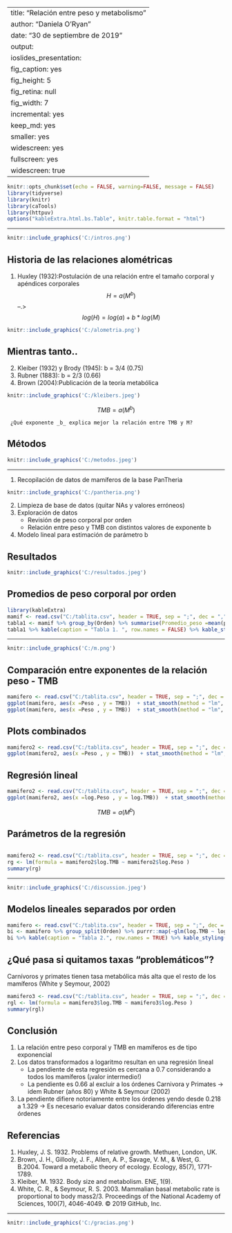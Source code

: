 
---
title: "Relación entre peso y metabolismo"
author: "Daniela O'Ryan"
date: "30 de septiembre de 2019"
output: 
  ioslides_presentation: 
    fig_caption: yes
    fig_height: 5
    fig_retina: null
    fig_width: 7
    incremental: yes
    keep_md: yes
    smaller: yes
    widescreen: yes
    fullscreen: yes
widescreen: true
---
<style>
.forceBreak { -webkit-column-break-after: always; break-after: column; }
</style>



```{r setup, include=FALSE}
knitr::opts_chunk$set(echo = FALSE, warning=FALSE, message = FALSE)
library(tidyverse)
library(knitr)
library(caTools)
library(httpuv)
options("kableExtra.html.bs.Table", knitr.table.format = "html")

```


******
```{r, fig.align='center', fig.height=7, fig.width=5}
knitr::include_graphics('C:/intros.png')
```



## Historia de las relaciones alométricas{.build}
1. Huxley (1932):Postulación de una relación entre el tamaño corporal y apéndices corporales 
<div class="centered"> 
$$H = a (M ^ b)$$  --.>    $$log(H) = log(a) + b*log(M)$$
 </div> 
```{r, echo=FALSE, fig.align='left', fig.height=6, fig.width=4}
knitr::include_graphics('C:/alometria.png')
```

## Mientras tanto.. {.build}
2. Kleiber (1932) y Brody (1945): b = 3/4 (0.75)
3. Rubner (1883): b = 2/3 (0.66)
4. Brown (2004):Publicación de la teoría metabólica 
```{r, fig.align='center', out.width=450}
knitr::include_graphics('C:/kleibers.jpeg')
```
 $$TMB = a (M ^ b)$$
<div class="centered"> 
     ¿Qué exponente _b_ explica mejor la relación entre TMB y M?
</div> 
       
## Métodos
```{r, fig.align='center'}
knitr::include_graphics('C:/metodos.jpeg')
```

***
1. Recopilación de datos de mamíferos de la base PanTheria 
```{r, fig.align='center'}
knitr::include_graphics('C:/pantheria.png')
```
2. Limpieza de base de datos (quitar NAs y valores erróneos)
3. Exploración de datos 
   - Revisión de peso corporal por orden
   - Relación entre peso y TMB con distintos valores de exponente b
   
4. Modelo lineal para estimación de parámetro b

## Resultados
```{r, fig.align='center', fig.height=9, fig.width=6}
knitr::include_graphics('C:/resultados.jpeg')
```

       
## Promedios de peso corporal por orden

```{r, fig.align='right'}
library(kableExtra)
mamif <- read.csv("C:/tablita.csv", header = TRUE, sep = ";", dec = ",") %>%  rename("peso"=X5.1_AdultBodyMass_g) %>%  filter(peso!=-999.00, !is.na(peso)) %>%  rename("Orden"=orden)
tabla1 <- mamif %>% group_by(Orden) %>% summarise(Promedio_peso =mean(peso), DE_peso=sd(peso)) %>%  arrange(desc(Promedio_peso))
tabla1 %>% kable(caption = "Tabla 1. ", row.names = FALSE) %>% kable_styling(bootstrap_options = c("striped", "hover", "condensed", "responsive"), position = "center") %>%  scroll_box(height = "600px")

```

********
```{r, fig.align='center'}
knitr::include_graphics('C:/m.png')
```





## Comparación entre exponentes de la relación peso - TMB

```{r, fig.cap= "Figura 1. Relación entre peso corporal y TMB utilizando un exponente b=0.75 (izquierda) y b=0.66 (derecha)", fig.show='hold', out.width=450}
mamifero <- read.csv("C:/tablita.csv", header = TRUE, sep = ";", dec = ",") %>% rename("Peso"= X5.1_AdultBodyMass_g) %>% rename("TMB"= X5.2_BasalMetRateMass_g) %>%  filter(Peso !=-999.00) %>% filter(TMB !=-999.00)  %>% filter(!is.na(Peso)) %>% filter(!is.na(TMB)) %>% mutate(Peso = as.numeric(Peso)) %>%  mutate(TMB = as.numeric(TMB))
ggplot(mamifero, aes(x =Peso , y = TMB))  + stat_smooth(method = "lm", formula = y ~ I(x^0.75)) + geom_point() + theme_classic()
ggplot(mamifero, aes(x =Peso , y = TMB))  + stat_smooth(method = "lm", formula = y ~ I(x^0.66)) + geom_point() + theme_classic()

```

##  Plots combinados

```{r fig.cap="Figura 2. Coeficientes de la relacion peso corporal y TMB usando un exponente b=0.66 (rojo) y b=0.75 (azul) ", fig.align='center'}
mamifero2 <- read.csv("C:/tablita.csv", header = TRUE, sep = ";", dec = ",") %>% rename("Peso"= X5.1_AdultBodyMass_g) %>% rename("TMB"= X5.2_BasalMetRateMass_g) %>%  filter(Peso !=-999.00) %>% filter(TMB !=-999.00)  %>% filter(!is.na(Peso)) %>% filter(!is.na(TMB)) %>% mutate(Peso = as.numeric(Peso)) %>%  mutate(TMB = as.numeric(TMB))
ggplot(mamifero2, aes(x =Peso , y = TMB))  + stat_smooth(method = "lm", formula = y ~ I(x^0.66), color="red") + stat_smooth(method = "lm", formula = y ~ I(x^0.75), color="blue") + geom_point() + theme_classic()
```

## Regresión lineal 
```{r, fig.cap= "Figura 3. Regresión lineal entre datos convertidos a forma logarítmica", fig.align='center', out.width=600}
mamifero2 <- read.csv("C:/tablita.csv", header = TRUE, sep = ";", dec = ",") %>% rename("Peso"= X5.1_AdultBodyMass_g) %>% rename("TMB"= X18.1_BasalMetRate_mLO2hr) %>%  filter(Peso !=-999.00) %>% filter(TMB !=-999.00)  %>% filter(!is.na(Peso)) %>% filter(!is.na(TMB)) %>% mutate(Peso = as.numeric(Peso)) %>%  mutate(TMB = as.numeric(TMB)) %>% mutate(log.TMB=log10(TMB)) %>% mutate(log.Peso = log10(Peso))
ggplot(mamifero2, aes(x =log.Peso , y = log.TMB))  + stat_smooth(method = "lm", formula = y ~ x) + geom_point() + theme_classic()


```
$$TMB = a (M ^ b)$$

## Parámetros de la regresión
```{r}
```


```{r}
mamifero2 <- read.csv("C:/tablita.csv", header = TRUE, sep = ";", dec = ",") %>% rename("Peso"= X5.1_AdultBodyMass_g) %>% rename("TMB"= X18.1_BasalMetRate_mLO2hr) %>%  filter(Peso !=-999.00) %>% filter(TMB !=-999.00)  %>% filter(!is.na(Peso)) %>% filter(!is.na(TMB)) %>% mutate(Peso = as.numeric(Peso)) %>%  mutate(TMB = as.numeric(TMB)) %>% mutate(log.TMB=log10(TMB)) %>% mutate(log.Peso = log10(Peso))
rg <- lm(formula = mamifero2$log.TMB ~ mamifero2$log.Peso )  
summary(rg)
```



****
```{r, fig.align='center'}
knitr::include_graphics('C:/discussion.jpeg')
```

## Modelos lineales separados por orden{.smaller}
```{r}
mamifero <- read.csv("C:/tablita.csv", header = TRUE, sep = ";", dec = ",") %>% rename("Peso"= X5.1_AdultBodyMass_g) %>% rename("TMB"= X18.1_BasalMetRate_mLO2hr) %>%  filter(Peso !=-999.00) %>% filter(TMB !=-999.00)  %>% filter(!is.na(Peso)) %>% filter(!is.na(TMB)) %>% mutate(Peso = as.numeric(Peso)) %>%  mutate(TMB = as.numeric(TMB)) %>%  rename("Orden"=orden) %>% mutate(log.Peso=log10(Peso)) %>% mutate(log.TMB=log10(TMB))
bi <- mamifero %>% group_split(Orden) %>% purrr::map(~glm(log.TMB ~ log.Peso, data = .x)) %>% map(broom::tidy) %>% reduce(bind_rows)
bi %>% kable(caption = "Tabla 2.", row.names = TRUE) %>% kable_styling(bootstrap_options = c("striped", "hover", "condensed", "responsive", position = "float_right")) %>%  scroll_box(height = "600px")
```

## ¿Qué pasa si quitamos taxas "problemáticos"?{.build}
Carnívoros y primates tienen tasa metabólica más alta que el resto de los mamíferos (White y Seymour, 2002)

```{r, fig.show='hold', out.width=400}
mamifero3 <- read.csv("C:/tablita.csv", header = TRUE, sep = ";", dec = ",") %>% rename("Peso"= X5.1_AdultBodyMass_g) %>% rename("TMB"= X18.1_BasalMetRate_mLO2hr) %>%  filter(Peso !=-999.00) %>% filter(TMB !=-999.00)  %>% filter(!is.na(Peso)) %>% filter(!is.na(TMB)) %>% rename("Orden"=orden) %>% filter(Orden != "Carnivora") %>% filter(Orden !="Primates") %>% mutate(Peso = as.numeric(Peso)) %>%  mutate(TMB = as.numeric(TMB)) %>% mutate(log.TMB=log10(TMB)) %>% mutate(log.Peso = log10(Peso))
rgl <- lm(formula = mamifero3$log.TMB ~ mamifero3$log.Peso )  
summary(rgl)
```



## Conclusión{.build}
1. La relación entre peso corporal y TMB en mamíferos es de tipo exponencial
2. Los datos transformados a logaritmo resultan en una regresión lineal
   - La pendiente de esta regresión es cercana a 0.7 considerando a todos los mamíferos (¡valor intermedio!) 
   - La pendiente es 0.66 al excluir a los órdenes Carnivora y Primates -> idem Rubner (años 80) y White & Seymour (2002)
3. La pendiente difiere notoriamente entre los órdenes yendo desde 0.218 a 1.329 -> Es necesario evaluar datos considerando diferencias entre órdenes

## Referencias
1. Huxley, J. S. 1932. Problems of relative growth. Methuen, London, UK.
2. Brown, J. H., Gillooly, J. F., Allen, A. P., Savage, V. M., & West, G. B.2004. Toward a metabolic theory of ecology. Ecology, 85(7), 1771-1789.
3. Kleiber, M. 1932. Body size and metabolism. ENE, 1(9).
4. White, C. R., & Seymour, R. S. 2003. Mammalian basal metabolic rate is proportional to body mass2/3. Proceedings of the National Academy of Sciences, 100(7), 4046-4049.
© 2019 GitHub, Inc.

*********
```{r, fig.align='center',  out.width=600}
knitr::include_graphics('C:/gracias.png')
```



